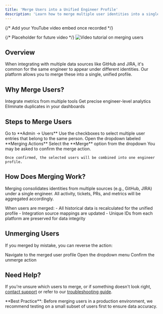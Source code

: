 ```yaml
---
title: 'Merge Users into a Unified Engineer Profile'
description: 'Learn how to merge multiple user identities into a single engineer profile'
---
```


{/* Add your YouTube video embed once recorded */}
<Frame>
  {/* Placeholder for future video */}
  <img 
    src="/images/placeholder-video-thumbnail.png" 
    alt="Video tutorial on merging users"
  />
</Frame>

## Overview

When integrating with multiple data sources like GitHub and JIRA, it's common for the same engineer to appear under different identities. Our platform allows you to merge these into a single, unified profile.

## Why Merge Users?

<CardGroup cols={3}>
  <Card title="Combine Data" icon="layer-group">
    Integrate metrics from multiple tools
  </Card>
  <Card title="Accurate Insights" icon="chart-line">
    Get precise engineer-level analytics
  </Card>
  <Card title="Clean Reports" icon="broom">
    Eliminate duplicates in your dashboards
  </Card>
</CardGroup>

## Steps to Merge Users

<Steps>
  <Step title="Navigate to the Users Page">
    Go to **Admin → Users**
  </Step>
  <Step title="Select the Users to Merge">
    Use the checkboxes to select multiple user entries that belong to the same person.
  </Step>
  <Step title="Click on Merging Actions">
    Open the dropdown labeled **Merging Actions**
  </Step>
  <Step title="Choose Merge">
    Select the **Merge** option from the dropdown
  </Step>
  <Step title="Confirm the Merge">
    You may be asked to confirm the merge action.
    
    Once confirmed, the selected users will be combined into one engineer profile.
  </Step>
</Steps>

## How Does Merging Work?

Merging consolidates identities from multiple sources (e.g., GitHub, JIRA) under a single engineer. All activity, tickets, PRs, and metrics will be aggregated accordingly.

<Accordion title="Technical Details">
  When users are merged:
  - All historical data is recalculated for the unified profile
  - Integration source mappings are updated
  - Unique IDs from each platform are preserved for data integrity
</Accordion>

## Unmerging Users

If you merged by mistake, you can reverse the action:

<Steps>
  <Step title="Select the merged profile">
    Navigate to the merged user profile
  </Step>
  <Step title="Go to Merging Actions">
    Open the dropdown menu
  </Step>
  <Step title="Choose Unmerge">
    Confirm the unmerge action
  </Step>
</Steps>

## Need Help?

If you're unsure which users to merge, or if something doesn't look right, [contact support](mailto:support@bilanc.co) or refer to our [troubleshooting guide](/essentials/troubleshooting).

<Tip>
  **Best Practice**: Before merging users in a production environment, we recommend testing on a small subset of users first to ensure data accuracy.
</Tip>
